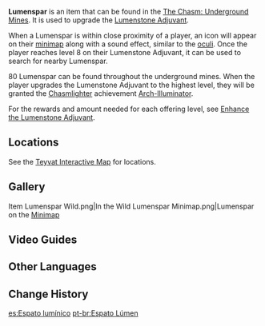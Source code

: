 {{Item Infobox
|id           = 107016
|image        = Item Lumenspar.png
|type         = Adventure Items
|invCategory  = Precious Items
|description  = A sky-blue crystal that glitters so brightly that it brings forth echoes of the heavens above, which cannot be seen from underground...<br />If you hold it up to your ear, you can almost hear a soft sigh coming from within.<br />This might sound strange, but this crystal also gives off a faint warmth.
|source1      = Found in the [[The Chasm: Underground Mines]]
}}
'''Lumenspar''' is an item that can be found in the [[The Chasm: Underground Mines]]. It is used to upgrade the [[Lumenstone Adjuvant]].

When a Lumenspar is within close proximity of a player, an icon will appear on their [[minimap]] along with a sound effect, similar to the [[oculi]]. Once the player reaches level 8 on their Lumenstone Adjuvant, it can be used to search for nearby Lumenspar.

80 Lumenspar can be found throughout the underground mines. When the player upgrades the Lumenstone Adjuvant to the highest level, they will be granted the [[Chasmlighter]] achievement [[Arch-Illuminator]].

For the rewards and amount needed for each offering level, see [[Enhance the Lumenstone Adjuvant]].

==Locations==
See the [https://webstatic-sea.hoyolab.com/ys/app/interactive-map/index.html#/map/9?shown_types=357 Teyvat Interactive Map] for locations.

==Gallery==
<gallery hideaddbutton="true" captionalign="center">
Item Lumenspar Wild.png|In the Wild
Lumenspar Minimap.png|Lumenspar on the [[Minimap]]
</gallery>

==Video Guides==
{{EVT
|video1   = https://youtu.be/HFLl5cAOqBk
|caption1 = All 80 Lumenspar Location
}}

==Other Languages==
{{Other Languages
|en       = Lumenspar
|zhs      = 流明晶石
|zhs_rm   = Liúmíng Jīngshí
|zht      = 流明晶石
|zht_rm   = Liúmíng Jīngshí
|zh_tl    = {{w|Lumen (unit)|Lumen}} {{w|Spar (mineralogy)|Spar}}
|ja       = 流明晶石
|ja_rm    = Ryuumei-shouseki{{Assumed}}
|ja_tl    = 
|ko       = {{tt|유명|流明}} {{tt|수정석|水晶石}}
|ko_rm    = Yumyeong Sujeongseok
|ko_tl    = Lumen Crystal Stone
|es       = Espato lumínico
|es_tl    = Luminic Spar
|fr       = Cristal de lumen
|fr_tl    = Lumen Crystal
|ru       = Светоносный кристалл
|ru_tl    = 
|th       = Lumenspar
|vi       = {{tt|Lưu Minh Tinh Thạch|流明晶石}}
|vi_tl    = Lumen Spar{{Sino|vi}}
|de       = Lumenkristall
|de_tl    = Lumen Crystal
|id       = Lumenspar
|pt       = Espato Lúmen
|pt_tl    = 
}}

==Change History==
{{Change History|2.6}}

[[es:Espato lumínico]]
[[pt-br:Espato Lúmen]]